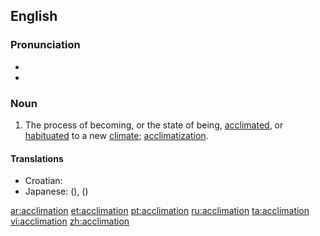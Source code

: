 ==English==

===Pronunciation===
* {{rhymes|eɪʃǝn}}
* {{homophones|acclamation}}
===Noun===
{{en-noun}}

# The process of becoming, or the state of being, [[acclimated]], or [[habituated]] to a new [[climate]]; [[acclimatization]].

====Translations====
* Croatian: {{t-|hr|aklimatiziranje|n}}
* Japanese: {{t|ja|適応|tr=tekiō|sc=Jpan}} ({{Jpan|てきおう}}), {{t|ja|順応|tr=jun'nō|sc=Jpan}} ({{Jpan|じゅんのう}})

[[ar:acclimation]]
[[et:acclimation]]
[[pt:acclimation]]
[[ru:acclimation]]
[[ta:acclimation]]
[[vi:acclimation]]
[[zh:acclimation]]